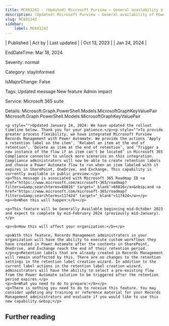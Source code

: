 ```yaml
---
title: MC681242 - (Updated) Microsoft Purview – General availability of Power Automate integration with records management
description: (Updated) Microsoft Purview – General availability of Power Automate integration with records management
slug: MC681242
sidebar:
    label: MC681242
---
```



| Published | Act by | Last updated |
| Oct 13, 2023 |  | Jan 24, 2024 |

EndDateTime: Mar 18, 2024

Severity: normal

Category: stayInformed

IsMajorChange: False

Tags: Updated message New feature Admin impact

Service: Microsoft 365 suite

Details: Microsoft.Graph.PowerShell.Models.MicrosoftGraphKeyValuePair Microsoft.Graph.PowerShell.Models.MicrosoftGraphKeyValuePair

```
<p style="">Updated January 24, 2024: We have updated the rollout timeline below. Thank you for your patience.</p><p style="">To provide greater process flexibility, we have integrated Microsoft Purview Records Management with Power Automate. We provide the actions ‘Apply a retention label on the item’, ‘Relabel an item at the end of retention’, ‘Delete an item at the end of retention’, and ‘Trigger a new instance of the flow if an item can't be located’ in Microsoft 365 Compliance connector to unlock more scenarios on this integration. Compliance administrators will now be able to create retention labels and choose a Power Automate flow to run when an item labeled with it expires in SharePoint, OneDrive, and Exchange. This capability is currently available in public preview.</p>
<p>This message is associated with Microsoft 365 Roadmap ID <a href="https://www.microsoft.com/microsoft-365/roadmap?filters=&amp;searchterms=88816" target="_blank">88816</a>&nbsp;and <a href="https://www.microsoft.com/microsoft-365/roadmap?filters=&amp;searchterms=117424" target="_blank">117424</a></p>
<p><b>When this will happen:</b></p>

<p>This feature will be Generally Available beginning mid-October 2023 and expect to complete by mid-February 2024 (previously mid-January).</p>

<p><b>How this will affect your organization:</b></p>

<p>With this feature, Records Management administrators in your organization will have the ability to execute custom workflows they have created in Power Automate after the contents in SharePoint, OneDrive, and Exchange reach the end of their retention period.   
</p><p>Retention labels that are already created in Records Management will remain unaffected by this. There are no changes to the retention settings in the retention label creation wizard. In addition to the current label actions in the retention label creation wizard, administrators will have the ability to select a pre-existing flow from the Power Automate solution to be triggered after the retention period expires.</p>
<p><b>What you need to do to prepare:</b></p>
<p>There is nothing you need to do to receive this feature. You may consider updating any training or reference material for your Records Management administrators and evaluate if you would like to use this new capability.&nbsp;</p>
```

## Further reading
